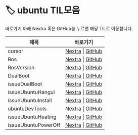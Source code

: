 
# 🏷️ ubuntu TIL모음

바로가기 아래 Nextra 혹은 GitHub를 누르면 해당 TIL로 이동합니다.

<LabelIcons />

| 제목 | 바로가기 |
|------|----------|
| cursor | [Nextra](/til/til-2025/til-08/04-cursor) \| [GitHub](https://github.com/MinHyeok-lee1/TIL/blob/main/2025/08/04-cursor.md) |
| Ros | [Nextra](/til/til-2025/til-07/19-Ros) \| [GitHub](https://github.com/MinHyeok-lee1/TIL/blob/main/2025/07/19-Ros.md) |
| RosVersion | [Nextra](/til/til-2025/til-07/20-RosVersion) \| [GitHub](https://github.com/MinHyeok-lee1/TIL/blob/main/2025/07/20-RosVersion.md) |
| DualBoot | [Nextra](/til/til-2025/til-07/22-DualBoot) \| [GitHub](https://github.com/MinHyeok-lee1/TIL/blob/main/2025/07/22-DualBoot.md) |
| issueDualBoot | [Nextra](/til/til-2025/til-07/23-issueDualBoot) \| [GitHub](https://github.com/MinHyeok-lee1/TIL/blob/main/2025/07/23-issueDualBoot.md) |
| issueUbuntuHangul | [Nextra](/til/til-2025/til-07/24-issueUbuntuHangul) \| [GitHub](https://github.com/MinHyeok-lee1/TIL/blob/main/2025/07/24-issueUbuntuHangul.md) |
| issueUbuntuInstall | [Nextra](/til/til-2025/til-07/25-issueUbuntuInstall) \| [GitHub](https://github.com/MinHyeok-lee1/TIL/blob/main/2025/07/25-issueUbuntuInstall.md) |
| ubuntuDevTools | [Nextra](/til/til-2025/til-07/26-ubuntuDevTools) \| [GitHub](https://github.com/MinHyeok-lee1/TIL/blob/main/2025/07/26-ubuntuDevTools.md) |
| issueUbuntuHeating | [Nextra](/til/til-2025/til-07/27-issueUbuntuHeating) \| [GitHub](https://github.com/MinHyeok-lee1/TIL/blob/main/2025/07/27-issueUbuntuHeating.md) |
| issueUbuntuPowerOff | [Nextra](/til/til-2025/til-07/28-issueUbuntuPowerOff) \| [GitHub](https://github.com/MinHyeok-lee1/TIL/blob/main/2025/07/28-issueUbuntuPowerOff.md) |
